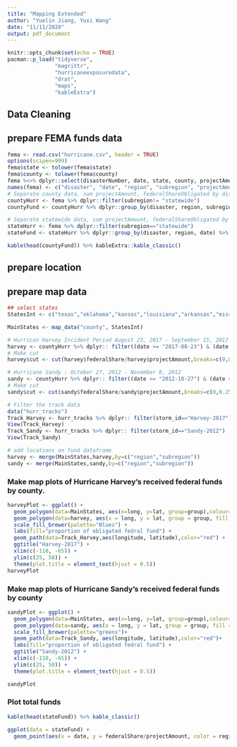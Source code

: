 ```yaml
---
title: "Mapping Extended"
author: "Yuelin Jiang, Yuxi Wang"
date: "11/11/2020"
output: pdf_document
---
```


```r
knitr::opts_chunk$set(echo = TRUE)
pacman::p_load("tidyverse",
               "magrittr",
               "hurricaneexposuredata",
               "drat",
               "maps",
               "kableExtra")
```

## Data Cleaning

## prepare FEMA funds data
```r
fema <- read.csv("hurricane.csv", header = TRUE)
options(scipen=999)
fema$state <- tolower(fema$state)
fema$county <- tolower(fema$county)
fema %<>% dplyr::select(disasterNumber, date, state, county, projectAmount, federalShareObligated)
names(fema) <- c("disaster", "date", "region", "subregion", "projectAmount", "federalShare")
# Separate county data, sum projectAmount, federalShareObligated by disaster and county
countyHurr <- fema %>% dplyr::filter(subregion!= "statewide")
countyFund <- countyHurr %>% dplyr::group_by(disaster, region, subregion, date) %>% dplyr::select(projectAmount, federalShare) %>% summarise_each(funs(sum)) 

# Separate statewide data, sum projectAmount, federalShareObligated by disaster and state
stateHurr <- fema %>% dplyr::filter(subregion=="statewide")
stateFund <- stateHurr %>% dplyr::group_by(disaster, region, date) %>% dplyr::select(projectAmount, federalShare) %>% summarise_each(funs(sum)) 


```


```r
kable(head(countyFund)) %>% kableExtra::kable_classic()
```

## prepare location
## prepare map data
```r
## select states 
StatesInt <- c("texas","oklahoma","kansas","louisiana","arkansas","missouri","iowa","wisconsin","michigan","illinois","indiana","ohio","kentucky","tennessee","alabama","mississippi","florida","georgia","south carolina","north carolina","virginia","west virginia","maryland","delaware","pennsylvania","new jersey","new york","connecticut","rhode island","massachusetts","vermont","new hampshire","maine")

MainStates <- map_data("county", StatesInt)

# Hurrican Harvey Incident Period August 23, 2017 - September 15, 2017
harvey <- countyHurr %>% dplyr:: filter((date >= "2017-08-23") & (date <= "2017-09-15"))
# Make cut
harvey$cut <- cut(harvey$federalShare/harvey$projectAmount,breaks=c(0,0.25,0.50,0.75,1.00))

# Hurricane Sandy : October 27, 2012 - November 8, 2012
sandy <- countyHurr %>% dplyr:: filter((date >= "2012-10-27") & (date <= "2012-11-08"))
# Make cut
sandy$cut <- cut(sandy$federalShare/sandy$projectAmount,breaks=c(0,0.25,0.50,0.75,1.00))

# Filter the track data
data("hurr_tracks")
Track_Harvey <- hurr_tracks %>% dplyr:: filter(storm_id=="Harvey-2017")
View(Track_Harvey)
Track_Sandy <- hurr_tracks %>% dplyr:: filter(storm_id=="Sandy-2012")
View(Track_Sandy)
```

```r
# add locations on fund dataframe
harvey <- merge(MainStates,harvey,by=c("region","subregion"))
sandy <- merge(MainStates,sandy,by=c("region","subregion"))
```

### Make map plots of Hurricane Harvey's received federal funds by county.
```r
harveyPlot <- ggplot() + 
  geom_polygon(data=MainStates, aes(x=long, y=lat, group=group),colour="black",fill="white") + 
  geom_polygon(data=harvey, aes(x = long, y = lat, group = group, fill = cut)) + 
  scale_fill_brewer(palette="Blues") + 
  labs(fill="proportion of obligated fedral fund") + 
  geom_path(data=Track_Harvey,aes(longitude, latitude),color="red") + 
  ggtitle("Harvey-2017") + 
  xlim(c(-110, -65)) + 
  ylim(c(25, 50)) +
  theme(plot.title = element_text(hjust = 0.5))
harveyPlot
```

### Make map plots of Hurricane Sandy's received federal funds by county
```r
sandyPlot <- ggplot() + 
  geom_polygon(data=MainStates, aes(x=long, y=lat, group=group),colour="black",fill="white")+
  geom_polygon(data=sandy, aes(x = long, y = lat, group = group, fill = cut))+
  scale_fill_brewer(palette="greens")+
  geom_path(data=Track_Sandy, aes(longitude, latitude),color="red")+
  labs(fill="proportion of obligated fedral fund") + 
  ggtitle("Sandy-2012") +
  xlim(c(-110, -65)) + 
  ylim(c(25, 50)) +
  theme(plot.title = element_text(hjust = 0.5))

sandyPlot
```
### Plot total funds

```r
kable(head(stateFund)) %>% kable_classic()

ggplot(data = stateFund) +
  geom_point(aes(x = date, y = federalShare/projectAmount, color = region))
```

